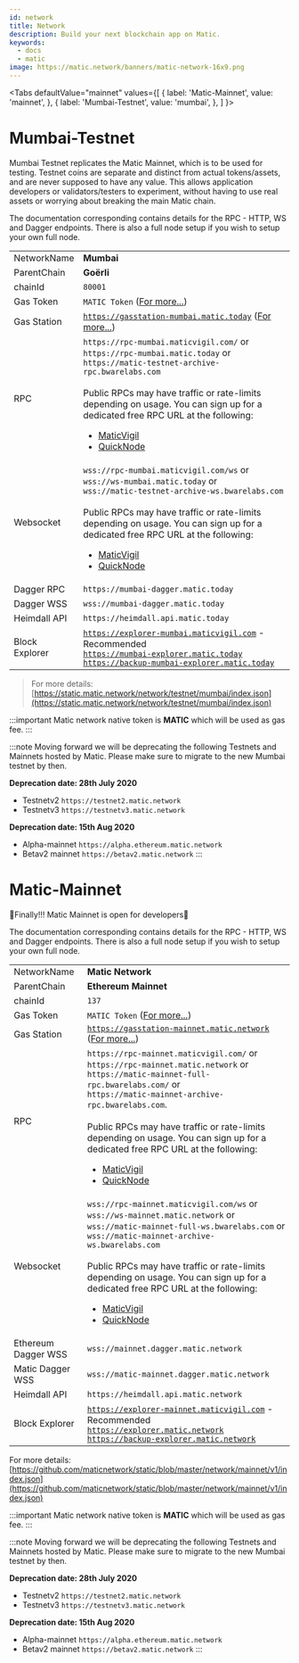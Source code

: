 ```yaml
---
id: network
title: Network
description: Build your next blockchain app on Matic.
keywords:
  - docs
  - matic
image: https://matic.network/banners/matic-network-16x9.png 
---
```


<Tabs
  defaultValue="mainnet"
  values={[
    { label: 'Matic-Mainnet', value: 'mainnet', },
    { label: 'Mumbai-Testnet', value: 'mumbai', },
  ]
}>
<TabItem value="mumbai">

# Mumbai-Testnet
Mumbai Testnet replicates the Matic Mainnet, which is to be used for testing. Testnet coins are separate and distinct from actual tokens/assets, and are never supposed to have any value. This allows application developers or validators/testers to experiment, without having to use real assets or worrying about breaking the main Matic chain.

The documentation corresponding contains details for the RPC - HTTP, WS and Dagger endpoints. There is also a full node setup if you wish to setup your own full node.

|              |                                        |
|--------------|----------------------------------------|
| NetworkName  | **Mumbai**                                 |
| ParentChain  | **Goërli**                                 |
| chainId      | `80001`                                  |
| Gas Token    | `MATIC Token` ([For more...](gas-token)) |
| Gas Station    | [`https://gasstation-mumbai.matic.today`](https://gasstation-mumbai.matic.today) ([For more...](/docs/develop/tools/matic-gas-station)) |
| RPC          | `https://rpc-mumbai.maticvigil.com/` or <br/>`https://rpc-mumbai.matic.today` or <br/> `https://matic-testnet-archive-rpc.bwarelabs.com`<br/><br/>Public RPCs may have traffic or rate-limits depending on usage. You can sign up for a dedicated free RPC URL at the following: <br/> <ul><li>[MaticVigil](https://rpc.maticvigil.com/)</li> <li> [QuickNode](https://blog.quiknode.io/polygon-matic-is-now-live-on-quiknode-api/) </li></ul>    |
| Websocket    | `wss://rpc-mumbai.maticvigil.com/ws` or <br/>`wss://ws-mumbai.matic.today` or <br/> `wss://matic-testnet-archive-ws.bwarelabs.com`<br/><br/>Public RPCs may have traffic or rate-limits depending on usage. You can sign up for a dedicated free RPC URL at the following: <br/> <ul><li>[MaticVigil](https://rpc.maticvigil.com/)</li> <li> [QuickNode](https://blog.quiknode.io/polygon-matic-is-now-live-on-quiknode-api/) </li></ul>     |
| Dagger RPC   | `https://mumbai-dagger.matic.today`   |
| Dagger WSS   | `wss://mumbai-dagger.matic.today`  |
| Heimdall API | `https://heimdall.api.matic.today` |
| Block Explorer | [`https://explorer-mumbai.maticvigil.com`](https://explorer-mumbai.maticvigil.com) - Recommended <br/> [`https://mumbai-explorer.matic.today`](https://mumbai-explorer.matic.today) <br/> [`https://backup-mumbai-explorer.matic.today`](https://backup-mumbai-explorer.matic.today)|


> For more details: [https://static.matic.network/network/testnet/mumbai/index.json](https://static.matic.network/network/testnet/mumbai/index.json)

:::important
Matic network native token is **MATIC** which will be used as gas fee.
:::

:::note
Moving forward we will be deprecating the following Testnets and Mainnets hosted by Matic. Please make sure to migrate to the new Mumbai testnet by then.

**Deprecation date: 28th July 2020**

- Testnetv2 `https://testnet2.matic.network`
- Testnetv3 `https://testnetv3.matic.network`

**Deprecation date: 15th Aug 2020**

- Alpha-mainnet `https://alpha.ethereum.matic.network`
- Betav2 mainnet `https://betav2.matic.network`
:::

</TabItem>
<TabItem value="mainnet">

# Matic-Mainnet

🎉Finally!!! Matic Mainnet is open for developers🎉

The documentation corresponding contains details for the RPC - HTTP, WS and Dagger endpoints. There is also a full node setup if you wish to setup your own full node.


|              |                                        |
|--------------|----------------------------------------|
| NetworkName  | **Matic Network**                                 |
| ParentChain  | **Ethereum Mainnet**                                 |
| chainId      | `137`                                  |
| Gas Token    | `MATIC Token` ([For more...](gas-token)) |
| Gas Station    | [`https://gasstation-mainnet.matic.network`](https://gasstation-mainnet.matic.network) ([For more...](/docs/develop/tools/matic-gas-station)) |[
| RPC          | `https://rpc-mainnet.maticvigil.com/` or <br/>`https://rpc-mainnet.matic.network` or <br/>`https://matic-mainnet-full-rpc.bwarelabs.com/` or <br/>`https://matic-mainnet-archive-rpc.bwarelabs.com`. <br/><br/>Public RPCs may have traffic or rate-limits depending on usage. You can sign up for a dedicated free RPC URL at the following: <br/> <ul><li>[MaticVigil](https://rpc.maticvigil.com/)</li> <li> [QuickNode](https://blog.quiknode.io/polygon-matic-is-now-live-on-quiknode-api/) </li></ul>  |
| Websocket    | `wss://rpc-mainnet.maticvigil.com/ws` or <br/>`wss://ws-mainnet.matic.network` or <br/> `wss://matic-mainnet-full-ws.bwarelabs.com` or <br/>`wss://matic-mainnet-archive-ws.bwarelabs.com`<br/><br/>Public RPCs may have traffic or rate-limits depending on usage. You can sign up for a dedicated free RPC URL at the following: <br/> <ul><li>[MaticVigil](https://rpc.maticvigil.com/)</li> <li> [QuickNode](https://blog.quiknode.io/polygon-matic-is-now-live-on-quiknode-api/) </li></ul>     |
| Ethereum Dagger WSS| `wss://mainnet.dagger.matic.network`  |
| Matic Dagger WSS   | `wss://matic-mainnet.dagger.matic.network`  |
| Heimdall API | `https://heimdall.api.matic.network` |
| Block Explorer | [`https://explorer-mainnet.maticvigil.com`](https://explorer-mainnet.maticvigil.com) - Recommended <br/> [`https://explorer.matic.network`](https://explorer.matic.network)  <br/> [`https://backup-explorer.matic.network`](https://backup-explorer.matic.network)|


For more details: [https://github.com/maticnetwork/static/blob/master/network/mainnet/v1/index.json](https://github.com/maticnetwork/static/blob/master/network/mainnet/v1/index.json)

:::important
Matic network native token is **MATIC** which will be used as gas fee.
:::

:::note
Moving forward we will be deprecating the following Testnets and Mainnets hosted by Matic. Please make sure to migrate to the new Mumbai testnet by then.

**Deprecation date: 28th July 2020**

- Testnetv2 `https://testnet2.matic.network`
- Testnetv3 `https://testnetv3.matic.network`

**Deprecation date: 15th Aug 2020**

- Alpha-mainnet `https://alpha.ethereum.matic.network`
- Betav2 mainnet `https://betav2.matic.network`
:::

</TabItem>
</Tabs>
